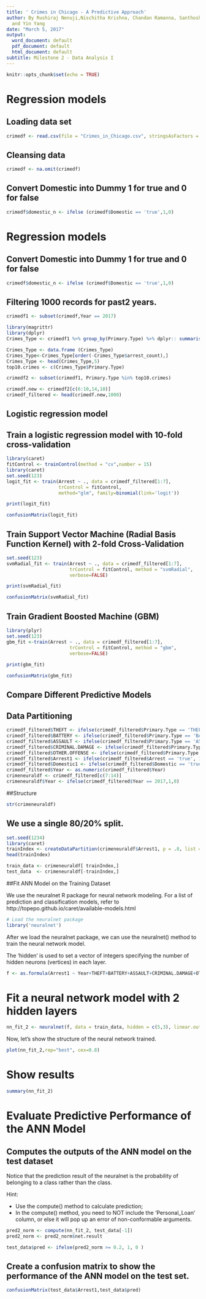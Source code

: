 ---
title: ' Crimes in Chicago - A Predictive Approach'
author: By Rushiraj Nenuji,Nischitha Krishna, Chandan Ramanna, Santhosh Kumar Ravindran
  and Yin Yang
date: "March 5, 2017"
output:
  word_document: default
  pdf_document: default
  html_document: default
subtitle: Milestone 2 - Data Analysis I
---

```{r setup, include=FALSE}
knitr::opts_chunk$set(echo = TRUE)
```


# Regression models

## Loading data set

```{r}

crimedf <- read.csv(file = "Crimes_in_Chicago.csv", stringsAsFactors = FALSE)
```

## Cleansing data
```{r}

crimedf <- na.omit(crimedf)
```

## Convert Domestic into Dummy 1 for true and 0 for false


```{r}
crimedf$domestic_n <- ifelse (crimedf$Domestic == 'true',1,0)

```

# Regression models

## Convert Domestic into Dummy 1 for true and 0 for false


```{r}
crimedf$domestic_n <- ifelse (crimedf$Domestic == 'true',1,0)

```

## Filtering 1000 records for past2 years.
```{r}

crimedf1 <- subset(crimedf,Year == 2017)

library(magrittr)
library(dplyr)
Crimes_Type <- crimedf1 %>% group_by(Primary.Type) %>% dplyr:: summarise(arrest_count = n())  

Crimes_Type <- data.frame (Crimes_Type)
Crimes_Type<-Crimes_Type[order(-Crimes_Type$arrest_count),]
Crimes_Type <- head(Crimes_Type,5)
top10.crimes <- c(Crimes_Type$Primary.Type)

crimedf2 <- subset(crimedf1, Primary.Type %in% top10.crimes)

crimedf.new <- crimedf2[c(6:10,14,18)]
crimedf_filtered <- head(crimedf.new,1000)
```
## Logistic regression model

## Train a logistic regression model with 10-fold cross-validation
```{r}
library(caret)
fitControl <- trainControl(method = "cv",number = 15)
library(caret)
set.seed(123)
logit_fit <- train(Arrest ~ ., data = crimedf_filtered[1:7],
                   trControl = fitControl,
                   method="glm", family=binomial(link='logit'))

print(logit_fit)

confusionMatrix(logit_fit)
```
## Train Support Vector Machine (Radial Basis Function Kernel) with 2-fold Cross-Validation
```{r}
set.seed(123)
svmRadial_fit <- train(Arrest ~ ., data = crimedf_filtered[1:7],
                       trControl = fitControl, method = "svmRadial",
                       verbose=FALSE)

print(svmRadial_fit)

confusionMatrix(svmRadial_fit)
```

## Train Gradient Boosted Machine (GBM)
```{r}
library(plyr)
set.seed(123)
gbm_fit <-train(Arrest ~ ., data = crimedf_filtered[1:7],
                       trControl = fitControl, method = "gbm",
                       verbose=FALSE)
 
print(gbm_fit)

confusionMatrix(gbm_fit)
```
## Compare Different Predictive Models


## Data Partitioning

```{r}
crimedf_filtered$THEFT <- ifelse(crimedf_filtered$Primary.Type == 'THEFT', 1,0)
crimedf_filtered$BATTERY <- ifelse(crimedf_filtered$Primary.Type == 'BATTERY', 1,0)
crimedf_filtered$ASSAULT <- ifelse(crimedf_filtered$Primary.Type == 'ASSAULT', 1,0)
crimedf_filtered$CRIMINAL.DAMAGE <- ifelse(crimedf_filtered$Primary.Type == 'CRIMINAL DAMAGE', 1,0)
crimedf_filtered$OTHER.OFFENSE <- ifelse(crimedf_filtered$Primary.Type == 'OTHER OFFENSE', 1,0)
crimedf_filtered$Arrest1 <- ifelse(crimedf_filtered$Arrest == 'true', 1,0)
crimedf_filtered$Domestic1 <- ifelse(crimedf_filtered$Domestic == 'true', 1,0)
crimedf_filtered$Year <- as.numeric(crimedf_filtered$Year)
crimeneuraldf <- crimedf_filtered[c(7:14)]
crimeneuraldf$Year <- ifelse(crimedf_filtered$Year == 2017,1,0)
```

##Structure 
```{r}
str(crimeneuraldf)
```
## We use a single 80/20% split.

```{r}
set.seed(1234)
library(caret)
trainIndex <- createDataPartition(crimeneuraldf$Arrest1, p = .8, list = FALSE)
head(trainIndex)

train_data <- crimeneuraldf[ trainIndex,]
test_data  <- crimeneuraldf[-trainIndex,]
```

##Fit ANN Model on the Training Dataset

We use the neuralnet R package for neural network modeling. For a list of prediction and classification models, refer to http://topepo.github.io/caret/available-models.html

```{r}
# Load the neuralnet package
library('neuralnet')
```

After we load the neuralnet package, we can use the neuralnet() method to train the neural network model.

The 'hidden' is used to set a vector of integers specifying the number of hidden neurons (vertices) in each layer.

```{r}
f <- as.formula(Arrest1 ~ Year+THEFT+BATTERY+ASSAULT+CRIMINAL.DAMAGE+OTHER.OFFENSE+Domestic1)
```

# Fit a neural network model with 2 hidden layers
```{r}
nn_fit_2 <- neuralnet(f, data = train_data, hidden = c(5,3), linear.output=TRUE)
```

Now, let's show the structure of the neural network trained.

```{r}
plot(nn_fit_2,rep="best", cex=0.8)
```

# Show results

```{r}
summary(nn_fit_2)

```

# Evaluate Predictive Performance of the ANN Model 

## Computes the outputs of the ANN model on the test dataset

Notice that the prediction result of the neuralnet is the probability of belonging to a class rather than the class.

Hint:

- Use the compute() method to calculate prediction;
- In the compute() method, you need to NOT include the 'Personal_Loan' column, or else it will pop up an error of non-conformable arguments.  


```{r}
pred2_norm <- compute(nn_fit_2, test_data[-1])
pred2_norm <- pred2_norm$net.result

```


```{r}
test_data$pred <- ifelse(pred2_norm >= 0.2, 1, 0 )

```

## Create a confusion matrix to show the performance of the ANN model on the test set.


```{r}
confusionMatrix(test_data$Arrest1,test_data$pred)
```